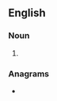 {{also|impôts}}
==English==

===Noun===
{{head|en|noun form}}

# {{plural of|en|impost}}

===Anagrams===
* {{anagrams|en|a=imopsst|mispost|misspot|misstop}}